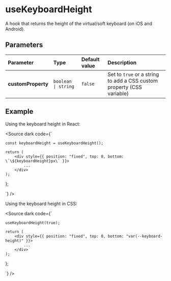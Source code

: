
# useKeyboardHeight

A hook that returns the height of the virtual/soft keyboard (on iOS and Android).

## Parameters

| Parameter          | Type                | Default value | Description                                                           |
| :----------------- | :------------------ | :------------ | :-------------------------------------------------------------------- |
| **customProperty** | `boolean \| string` | `false`       | Set to `true` or a string to add a CSS custom property (CSS variable) |

## Example

Using the keyboard height in React:

<Source dark code={`

    const keyboardHeight = useKeyboardHeight();

    return (
        <div style={{ position: "fixed", top: 0, bottom: \`\${keyboardHeight}px\` }}>
            ...
        </div>
    );
};

`} />

Using the keyboard height in CSS:

<Source dark code={`

    useKeyboardHeight(true);

    return (
        <div style={{ position: "fixed", top: 0, bottom: "var(--keyboard-height)" }}>
            ...
        </div>
    );
};

`} />
